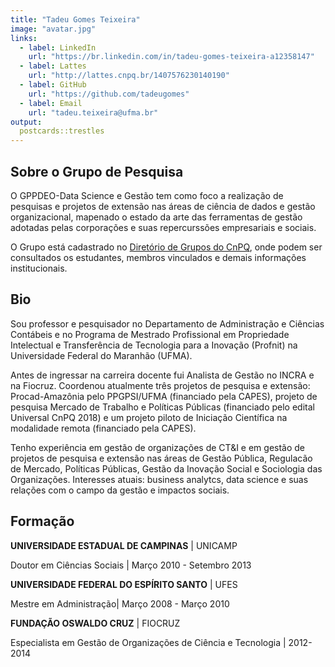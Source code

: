 ---
title: "Tadeu Gomes Teixeira"
image: "avatar.jpg"
links:
  - label: LinkedIn
    url: "https://br.linkedin.com/in/tadeu-gomes-teixeira-a12358147"
  - label: Lattes
    url: "http://lattes.cnpq.br/1407576230140190"
  - label: GitHub
    url: "https://github.com/tadeugomes"
  - label: Email
    url: "tadeu.teixeira@ufma.br"
output:
  postcards::trestles
---

## Sobre o Grupo de Pesquisa

O GPPDEO-Data Science e Gestão tem como foco a realização de pesquisas e projetos de extensão nas áreas de ciência de dados e gestão organizacional, mapenado o estado da arte das ferramentas de gestão adotadas pelas corporações e suas repercurssões empresariais e sociais.

O Grupo está cadastrado no [Diretório de Grupos do CnPQ](http://dgp.cnpq.br/dgp/espelhogrupo/1066121816480282#linhaPesquisa), onde podem ser consultados os estudantes, membros vinculados e demais informações institucionais.

## Bio

Sou professor e pesquisador no Departamento de Administração e Ciências Contábeis e no Programa de Mestrado Profissional em Propriedade Intelectual e Transferência de Tecnologia para a Inovação (Profnit) na Universidade Federal do Maranhão (UFMA).

Antes de ingressar na carreira docente fui Analista de Gestão no INCRA e na Fiocruz. Coordenou atualmente três projetos de pesquisa e extensão: Procad-Amazônia pelo PPGPSI/UFMA (financiado pela CAPES), projeto de pesquisa Mercado de Trabalho e Políticas Públicas (financiado pelo edital Universal CnPQ 2018) e um projeto piloto de Iniciação Científica na modalidade remota (financiado pela CAPES).

Tenho experiência em gestão de organizações de CT&I e em gestão de projetos de pesquisa e extensão nas áreas de Gestão Pública, Regulacão de Mercado, Políticas Públicas, Gestão da Inovação Social e Sociologia das Organizações. Interesses atuais: business analytcs, data science e suas relações com o campo da gestão e impactos sociais.

## Formação

**UNIVERSIDADE ESTADUAL DE CAMPINAS** \| UNICAMP

Doutor em Ciências Sociais \| Março 2010 - Setembro 2013

**UNIVERSIDADE FEDERAL DO ESPÍRITO SANTO** \| UFES

Mestre em Administração\| Março 2008 - Março 2010

**FUNDAÇÃO OSWALDO CRUZ** \| FIOCRUZ

Especialista em Gestão de Organizações de Ciência e Tecnologia \| 2012-2014

## 
